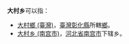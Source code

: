 '''大村乡'''可以指：

* [[大村鄉_(台灣)|大村鄉 (臺灣)]]，[[臺灣|臺灣]][[彰化縣|彰化縣]]所轄[[鄉_(中華民國)|鄉]]。
* [[大村乡_(南宫市)|大村乡 (南宫市)]]，[[河北省|河北省]][[南宫市|南宫市]]下辖乡。

{{disambig|D大村乡|Cat=三字中国乡名消歧义}}